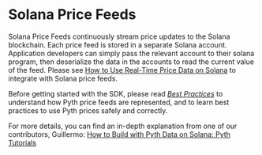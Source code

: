 # Solana Price Feeds

Solana Price Feeds continuously stream price updates to the Solana blockchain.
Each price feed is stored in a separate Solana account.
Application developers can simply pass the relevant account to their solana program, then deserialize the data in the accounts to read the current value of the feed.
Please see [How to Use Real-Time Price Data on Solana](use-real-time-data/solana) to integrate with Solana price feeds.

Before getting started with the SDK, please read [_Best Practices_](best-practices.md) to understand how Pyth price feeds are represented, and to learn best practices to use Pyth prices safely and correctly.

For more details, you can find an in-depth explanation from one of our contributors, Guillermo:
[How to Build with Pyth Data on Solana: Pyth Tutorials](https://youtu.be/1TVYuf_RMa0)
